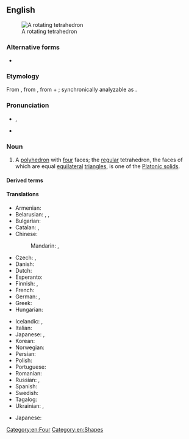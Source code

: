 ==English==
{{wikipedia}}
[[File:120px-Tetrahedron-slowturn.gif|thumb|A rotating tetrahedron]]

===Alternative forms===
* {{alter|en|tetraedrum||obsolete}}

===Etymology===
From {{etyl|grc|en}} {{m|grc|τετράεδρον||triangle-based pyramid}}, from {{m|grc|τετράεδρος}}, from {{m|grc|τετράς||four}} + {{m|grc|ἕδρα||seat}}; synchronically analyzable as {{confix|en|tetra|hedron}}.

===Pronunciation===
* {{enPR|tĕtrəhē'drən}}, {{IPA|en|/tɛtɹəˈhiːdɹən/}}
* {{audio|en|LL-Q1860 (eng)-Vininn126-tetrahedron.wav|Audio (US)}}

===Noun===
{{en-noun|s|tetrahedra}}

# {{lb|en|geometry|nocat=1}} A [[polyhedron]] with [[four]] faces; the [[regular]] tetrahedron, the faces of which are equal [[equilateral]] [[triangle]]s, is one of the [[Platonic solid]]s.

====Derived terms====
{{der3|en|tetrahedrane|tetrahedrally|tetrahedralizable|orthotetrahedron|hexatetrahedron|icositetrahedron|truncated tetrahedron|tetrahedral|tetrahedrality|tetrahedrite}}

====Translations====
{{trans-top|polyhedron}}
* Armenian: {{t-needed|hy}}
* Belarusian: {{t|be|тэтра́эдр|m}}, {{t|be|чатырохсце́ннік|m}}, {{t|be|чатырохсце́н|m}}
* Bulgarian: {{t+|bg|тетраедър|m}}
* Catalan: {{t+|ca|tetràedre|m}}, {{t+|ca|tetraedre|m}}
* Chinese:
*: Mandarin: {{t+|cmn|四面體|sc=Hani}}, {{t+|cmn|四面体|tr=sìmiàntǐ|sc=Hani}}
* Czech: {{t+|cs|čtyřstěn|m}}, {{t+|cs|tetraedr|m}}
* Danish: {{t|da|tetraeder|n}}
* Dutch: {{t+|nl|viervlak|n}}
* Esperanto: {{t|eo|kvaredro}}
* Finnish: {{t+|fi|tetraedri}}, {{t+|fi|nelitahokas}}
* French: {{t+|fr|tétraèdre|m}}
* German: {{t+|de|Tetraeder|n}}, {{t|de|Vierflächner|m}}
* Greek: {{t+|el|τετράεδρο|n}}
* Hungarian: {{t+|hu|tetraéder}}
{{trans-mid}}
* Icelandic: {{t|is|ferflötungur|m}}, {{t|is|fjórflötungur|m}}
* Italian: {{t+|it|tetraedro|m}}
* Japanese: {{t+|ja|四面体|tr=shimentai}}, {{t+|ja|三角錐|tr=sankakusui}}
* Korean: {{t+|ko|사면체}}
* Norwegian: {{t+|no|tetraeder|n}}
* Persian: {{t+|fa|چهاروجهی}}
* Polish: {{t+|pl|czworościan|m-in}}
* Portuguese: {{t+|pt|tetraedro|m}}
* Romanian: {{t+|ro|tetraedru|n}}
* Russian: {{t+|ru|тетра́эдр|m}}, {{t+|ru|четырёхгра́нник|m}}
* Spanish: {{t+|es|tetraedro|m}}
* Swedish: {{t+|sv|tetraeder|c}}
* Tagalog: {{t|tl|patdayag}}
* Ukrainian: {{t+|uk|тетра́едр|m}}, {{t|uk|чотиригра́нник|m}}
{{trans-bottom}}
{{trans-top|regular tetrahedron}}
* Japanese: {{t|ja|正四面体|tr=せいしめんたい, seishimentai}}
{{trans-mid}}
{{trans-bottom}}

[[Category:en:Four]]
[[Category:en:Shapes]]
{{catlangname|en|nouns with irregular plurals}}